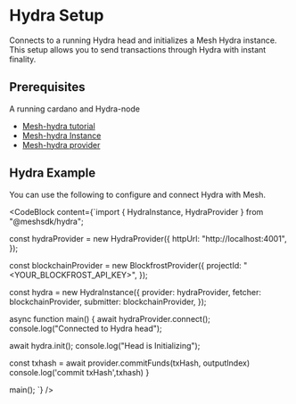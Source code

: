 

# Hydra Setup

Connects to a running Hydra head and initializes a Mesh Hydra instance.  
This setup allows you to send transactions through Hydra with instant finality.  

##  Prerequisites  

A running cardano and Hydra-node  

- [Mesh-hydra tutorial](https://meshjs.dev/hydra/tutorial)
- [Mesh-hydra Instance](https://meshjs.dev/hydra/instance)
- [Mesh-hydra provider](https://meshjs.dev/providers/hydra)


## Hydra Example

You can use the following to configure and connect Hydra with Mesh.  




<CodeBlock content={`import { HydraInstance, HydraProvider } from "@meshsdk/hydra";

const hydraProvider = new HydraProvider({
  httpUrl: "http://localhost:4001",
});

const blockchainProvider = new BlockfrostProvider({
  projectId: "<YOUR_BLOCKFROST_API_KEY>",
});

const hydra = new HydraInstance({
  provider: hydraProvider,
  fetcher: blockchainProvider,
  submitter: blockchainProvider,
});

async function main() {
  await hydraProvider.connect();
  console.log("Connected to Hydra head");

  await hydra.init();
  console.log("Head is Initializing");

  const txhash =  await provider.commitFunds(txHash, outputIndex)
  console.log('commit txHash',txhash)
}

main();
`} />
